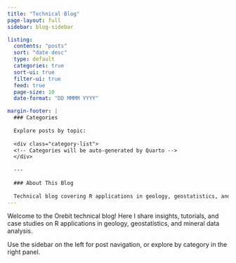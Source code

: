 ```yaml
---
title: "Technical Blog"
page-layout: full
sidebar: blog-sidebar

listing:
  contents: "posts"
  sort: "date desc"
  type: default
  categories: true
  sort-ui: true
  filter-ui: true
  feed: true
  page-size: 10
  date-format: "DD MMMM YYYY"

margin-footer: |
  ### Categories
  
  Explore posts by topic:
  
  <div class="category-list">
  <!-- Categories will be auto-generated by Quarto -->
  </div>
  
  ---
  
  ### About This Blog
  
  Technical blog covering R applications in geology, geostatistics, and mineral data analysis.
---
```


::: {.blog-intro}
Welcome to the Orebit technical blog! Here I share insights, tutorials, and case studies on R applications in geology, geostatistics, and mineral data analysis.

Use the sidebar on the left for post navigation, or explore by category in the right panel.
:::